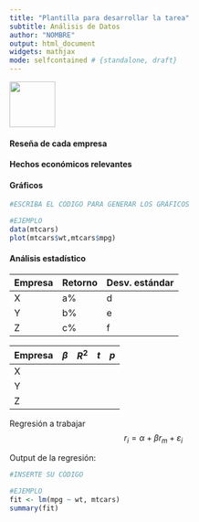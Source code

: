 ```yaml
---
title: "Plantilla para desarrollar la tarea"
subtitle: Análisis de Datos
author: "NOMBRE"
output: html_document
widgets: mathjax
mode: selfcontained # {standalone, draft}
---
```


<a href='http://creativecommons.org/licenses/by-nc-sa/3.0/'>
    <img width = '80px' src = 'http://mirrors.creativecommons.org/presskit/buttons/88x31/png/by-nc-sa.png'>
</a>

#### Reseña de cada empresa

#### Hechos económicos relevantes

#### Gráficos

```r
#ESCRIBA EL CÓDIGO PARA GENERAR LOS GRÁFICOS

#EJEMPLO
data(mtcars)
plot(mtcars$wt,mtcars$mpg)
```


#### Análisis estadístico

| Empresa     | Retorno    | Desv. estándar  |
|-------------|------------|-----------------|
| X           | a%         | d               |
| Y           | b%         | e               |
| Z           | c%         | f               |

|Empresa| $\beta$  | $R^2$ | $t$ | $p$ |
|-------|----------|-------|-----|-----|
| X     |          |       |     |     |
| Y     |          |       |     |     |
| Z     |          |       |     |     |

Regresión a trabajar
$$r_i = \alpha + \beta r_m + \varepsilon_i$$ 

Output de la regresión:
```r
#INSERTE SU CÓDIGO

#EJEMPLO
fit <- lm(mpg ~ wt, mtcars)
summary(fit)
```